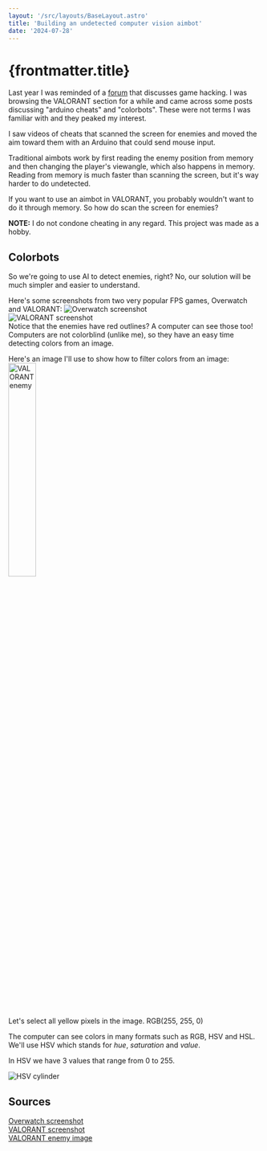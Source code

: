 ```yaml
---
layout: '/src/layouts/BaseLayout.astro'
title: 'Building an undetected computer vision aimbot'
date: '2024-07-28'
---
```



# {frontmatter.title}

Last year I was reminded of a <a href="https://unknowncheats.me/" target="_blank" rel="noopener noreferrer">forum</a> that discusses game hacking. I was browsing the VALORANT section for a while and came across some posts discussing "arduino cheats" and "colorbots". These were not terms I was familiar with and they peaked my interest.  

I saw videos of cheats that scanned the screen for enemies and moved the aim toward them with an Arduino that could send mouse input.  

Traditional aimbots work by first reading the enemy position from memory and then changing the player's viewangle, which also happens in memory. Reading from memory is much faster than scanning the screen, but it's way harder to do undetected.  

If you want to use an aimbot in VALORANT, you probably wouldn't want to do it through memory. So how do scan the screen for enemies?

<div class="note">
    <strong>NOTE:</strong>
    I do not condone cheating in any regard. This project was made as a hobby.
</div>

## Colorbots

So we're going to use AI to detect enemies, right? No, our solution will be much simpler and easier to understand.  

Here's some screenshots from two very popular FPS games, Overwatch and VALORANT:
<Image src={ow_img} alt="Overwatch screenshot" />  
<Image src={val_img} alt="VALORANT screenshot" />  
Notice that the enemies have red outlines? A computer can see those too! Computers are not colorblind (unlike me), so they have an easy time detecting colors from an image.  

Here's an image I'll use to show how to filter colors from an image:  
<Image src={val_enemy_img} alt="VALORANT enemy" style="width: 33%; height: auto;" />  

Let's select all yellow pixels in the image. RGB(255, 255, 0)

The computer can see colors in many formats such as RGB, HSV and HSL. We'll use HSV which stands for *hue*, *saturation* and *value*.

In HSV we have 3 values that range from 0 to 255.

<Image src={hsv_img} alt="HSV cylinder" /> 



## Sources 
<a href="https://www.reddit.com/r/borderlands3/comments/1d09t8m/mods_that_make_enemies_have_colored_outlines_that/" target="_blank" rel="noopener noreferrer">Overwatch screenshot</a>  
<a href="https://www.reddit.com/r/gaming/comments/jaodwy/chilling_with_the_enemy_team_in_valorant_after/" target="_blank" rel="noopener noreferrer">VALORANT screenshot</a>  
<a href="https://slurptech.com/make-valorant-vibrant/" target="_blank" rel="noopener noreferrer">VALORANT enemy image</a> 